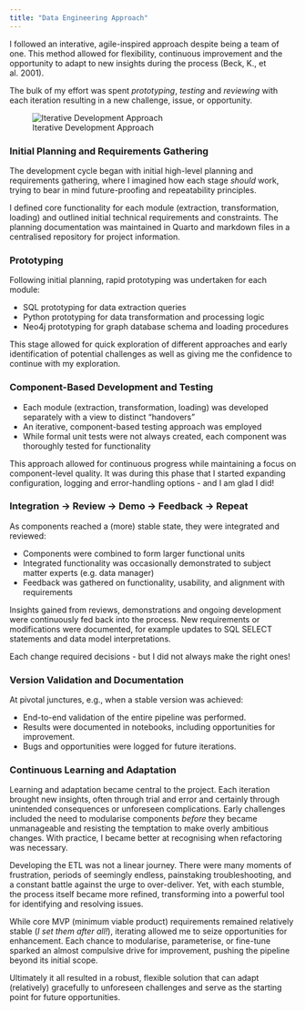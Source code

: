 ```yaml
---
title: "Data Engineering Approach"
---
```


I followed an interative, agile-inspired approach despite being a team of one.  This method allowed for flexibility, continuous improvement and the opportunity to adapt to new insights during the process (Beck, K., et al. 2001).  

The bulk of my effort was spent *prototyping*, *testing* and *reviewing* with each iteration resulting in a new challenge, issue, or opportunity.


![Iterative Development Approach](./images/iteration.png){.medium-image}


### Initial Planning and Requirements Gathering

The development cycle began with initial high-level planning and requirements gathering, where I imagined how each stage *should* work, trying to bear in mind future-proofing and repeatability principles. 

I defined core functionality for each module (extraction, transformation, loading) and outlined initial technical requirements and constraints. The planning documentation was maintained in Quarto and markdown files in a centralised repository for project information. 

### Prototyping

Following initial planning, rapid prototyping was undertaken for each module:

- SQL prototyping for data extraction queries
- Python prototyping for data transformation and processing logic
- Neo4j prototyping for graph database schema and loading procedures

This stage allowed for quick exploration of different approaches and early identification of potential challenges as well as giving me the confidence to continue with my exploration.

### Component-Based Development and Testing

- Each module (extraction, transformation, loading) was developed separately with a view to distinct "handovers"
- An iterative, component-based testing approach was employed
- While formal unit tests were not always created, each component was thoroughly tested for functionality

This approach allowed for continuous progress while maintaining a focus on component-level quality.  It was during this phase that I started expanding configuration, logging and error-handling options - and I am glad I did!

### Integration -> Review -> Demo -> Feedback -> Repeat

As components reached a (more) stable state, they were integrated and reviewed:

- Components were combined to form larger functional units
- Integrated functionality was occasionally demonstrated to subject matter experts (e.g. data manager)
- Feedback was gathered on functionality, usability, and alignment with requirements

Insights gained from reviews, demonstrations and ongoing development were continuously fed back into the process.  New requirements or modifications were documented, for example updates to SQL SELECT statements and data model interpretations.

Each change required decisions - but I did not always make the right ones!

### Version Validation and Documentation

At pivotal junctures, e.g., when a stable version was achieved:

- End-to-end validation of the entire pipeline was performed.
- Results were documented in notebooks, including opportunities for improvement.
- Bugs and opportunities were logged for future iterations.

### Continuous Learning and Adaptation

Learning and adaptation became central to the project. Each iteration brought new insights, often through trial and error and certainly through unintended consequences or unforeseen complications. Early challenges included the need to modularise components _*before*_ they became unmanageable and resisting the temptation to make overly ambitious changes. With practice, I became better at recognising when refactoring was necessary. 

Developing the ETL was not a linear journey. There were many moments of frustration, periods of seemingly endless, painstaking troubleshooting, and a constant battle against the urge to over-deliver. Yet, with each stumble, the process itself became more refined, transforming into a powerful tool for identifying and resolving issues. 

While core MVP (minimum viable product) requirements remained relatively stable (*I set them after all!*), iterating allowed me to seize opportunities for enhancement. Each chance to modularise, parameterise, or fine-tune sparked an almost compulsive drive for improvement, pushing the pipeline beyond its initial scope. 

Ultimately it all resulted in a robust, flexible solution that can adapt (relatively) gracefully to unforeseen challenges and serve as the starting point for future opportunities.  